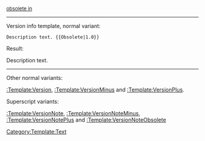 <span style="font-size:small;">[[Release_notes_{{{1}}}|obsolete in {{{1}}}]]</span><noinclude>

----

Version info template, normal variant:

 <nowiki>Description text. {{Obsolete|1.0}}</nowiki>

Result:

Description text. {{Obsolete|1.0}}

----

Other normal variants:

[[:Template:Version]], [[:Template:VersionMinus]] and [[:Template:VersionPlus]].

Superscript variants:

[[:Template:VersionNote]], [[:Template:VersionNoteMinus]], [[:Template:VersionNotePlus]] and [[:Template:VersionNoteObsolete]]

[[Category:Template:Text]]
</noinclude>